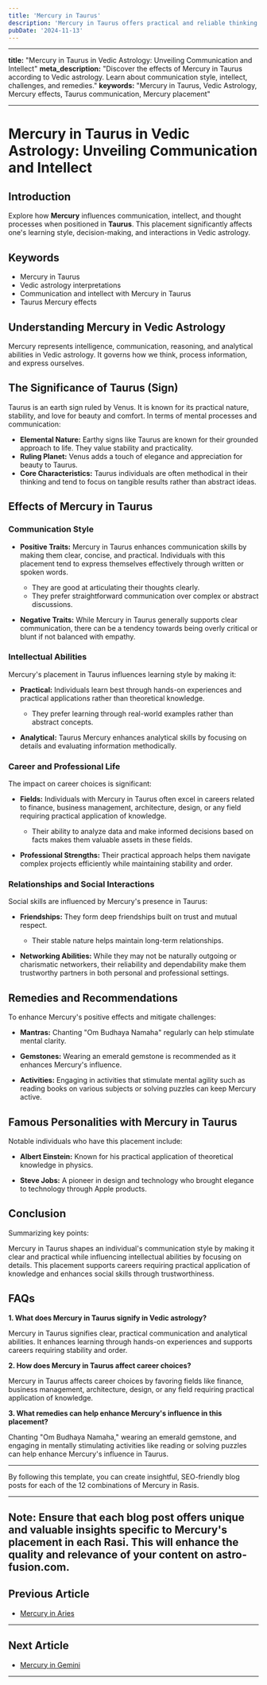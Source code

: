 ```yaml
---
title: 'Mercury in Taurus'
description: 'Mercury in Taurus offers practical and reliable thinking. Individuals are patient communicators, value consistency, and often have a talent for finance, art, or music , in Vedic Astrology.'
pubDate: '2024-11-13'
---
```


---

**title:** "Mercury in Taurus in Vedic Astrology: Unveiling Communication and Intellect"
**meta_description:** "Discover the effects of Mercury in Taurus according to Vedic astrology. Learn about communication style, intellect, challenges, and remedies."
**keywords:** "Mercury in Taurus, Vedic Astrology, Mercury effects, Taurus communication, Mercury placement"

---

# Mercury in Taurus in Vedic Astrology: Unveiling Communication and Intellect

## Introduction

Explore how **Mercury** influences communication, intellect, and thought processes when positioned in **Taurus**. This placement significantly affects one's learning style, decision-making, and interactions in Vedic astrology.

## Keywords

- Mercury in Taurus
- Vedic astrology interpretations
- Communication and intellect with Mercury in Taurus
- Taurus Mercury effects

## Understanding Mercury in Vedic Astrology

Mercury represents intelligence, communication, reasoning, and analytical abilities in Vedic astrology. It governs how we think, process information, and express ourselves.

## The Significance of Taurus (Sign)

Taurus is an earth sign ruled by Venus. It is known for its practical nature, stability, and love for beauty and comfort. In terms of mental processes and communication:

- **Elemental Nature:** Earthy signs like Taurus are known for their grounded approach to life. They value stability and practicality.
- **Ruling Planet:** Venus adds a touch of elegance and appreciation for beauty to Taurus.
- **Core Characteristics:** Taurus individuals are often methodical in their thinking and tend to focus on tangible results rather than abstract ideas.

## Effects of Mercury in Taurus

### Communication Style

- **Positive Traits:** Mercury in Taurus enhances communication skills by making them clear, concise, and practical. Individuals with this placement tend to express themselves effectively through written or spoken words.
  
  - They are good at articulating their thoughts clearly.
  - They prefer straightforward communication over complex or abstract discussions.
  
- **Negative Traits:** While Mercury in Taurus generally supports clear communication, there can be a tendency towards being overly critical or blunt if not balanced with empathy.

### Intellectual Abilities

Mercury's placement in Taurus influences learning style by making it:

- **Practical:** Individuals learn best through hands-on experiences and practical applications rather than theoretical knowledge.
  
  - They prefer learning through real-world examples rather than abstract concepts.
  
- **Analytical:** Taurus Mercury enhances analytical skills by focusing on details and evaluating information methodically.

### Career and Professional Life

The impact on career choices is significant:

- **Fields:** Individuals with Mercury in Taurus often excel in careers related to finance, business management, architecture, design, or any field requiring practical application of knowledge.
  
  - Their ability to analyze data and make informed decisions based on facts makes them valuable assets in these fields.
  
- **Professional Strengths:** Their practical approach helps them navigate complex projects efficiently while maintaining stability and order.

### Relationships and Social Interactions

Social skills are influenced by Mercury's presence in Taurus:

- **Friendships:** They form deep friendships built on trust and mutual respect.
  
  - Their stable nature helps maintain long-term relationships.
  
- **Networking Abilities:** While they may not be naturally outgoing or charismatic networkers, their reliability and dependability make them trustworthy partners in both personal and professional settings.

## Remedies and Recommendations

To enhance Mercury's positive effects and mitigate challenges:

- **Mantras:** Chanting "Om Budhaya Namaha" regularly can help stimulate mental clarity.
  
- **Gemstones:** Wearing an emerald gemstone is recommended as it enhances Mercury's influence.
  
- **Activities:** Engaging in activities that stimulate mental agility such as reading books on various subjects or solving puzzles can keep Mercury active.

## Famous Personalities with Mercury in Taurus

Notable individuals who have this placement include:

- **Albert Einstein:** Known for his practical application of theoretical knowledge in physics.
  
- **Steve Jobs:** A pioneer in design and technology who brought elegance to technology through Apple products.

## Conclusion

Summarizing key points:

Mercury in Taurus shapes an individual's communication style by making it clear and practical while influencing intellectual abilities by focusing on details. This placement supports careers requiring practical application of knowledge and enhances social skills through trustworthiness.

## FAQs

**1. What does Mercury in Taurus signify in Vedic astrology?**

Mercury in Taurus signifies clear, practical communication and analytical abilities. It enhances learning through hands-on experiences and supports careers requiring stability and order.

**2. How does Mercury in Taurus affect career choices?**

Mercury in Taurus affects career choices by favoring fields like finance, business management, architecture, design, or any field requiring practical application of knowledge.

**3. What remedies can help enhance Mercury's influence in this placement?**

Chanting "Om Budhaya Namaha," wearing an emerald gemstone, and engaging in mentally stimulating activities like reading or solving puzzles can help enhance Mercury's influence in Taurus.

---

By following this template, you can create insightful, SEO-friendly blog posts for each of the 12 combinations of Mercury in Rasis.

---

**Note:** Ensure that each blog post offers unique and valuable insights specific to Mercury's placement in each Rasi. This will enhance the quality and relevance of your content on astro-fusion.com.
---

## Previous Article
- [Mercury in Aries](/blogs-md/0804_Mercury_in_Rashi/080401_Mercury_in_Aries.mdx)

---

## Next Article
- [Mercury in Gemini](/blogs-md/0804_Mercury_in_Rashi/080403_Mercury_in_Gemini.mdx)

---

